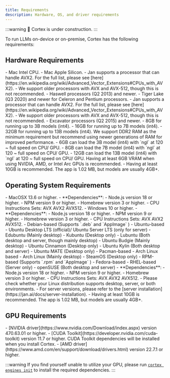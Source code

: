```yaml
---
title: Requirements
description: Hardware, OS, and driver requirements
---
```



:::warning
🚧 Cortex is under construction.
:::

To run LLMs on-device or on-premise, Cortex has the following requirements:

## Hardware Requirements
<Tabs>
  <TabItem value="CPU" label="CPU">
    <Tabs>
      <TabItem value="macOs" label="macOs">
        - Mac Intel CPU.
        - Mac Apple Silicon.
      </TabItem>
      <TabItem value="Intel" label="Intel" default>
        <Admonition type="info">
          - Jan supports a processor that can handle AVX2. For the full list, please see [here](https://en.wikipedia.org/wiki/Advanced_Vector_Extensions#CPUs_with_AVX2).
          - We support older processors with AVX and AVX-512, though this is not recommended.
        </Admonition>
        - Haswell processors (Q2 2013) and newer.
        - Tiger Lake (Q3 2020) and newer for Celeron and Pentium processors.
      </TabItem>
      <TabItem value="AMD" label="AMD">
        <Admonition type="info">
          - Jan supports a processor that can handle AVX2. For the full list, please see [here](https://en.wikipedia.org/wiki/Advanced_Vector_Extensions#CPUs_with_AVX2).
          - We support older processors with AVX and AVX-512, though this is not recommended.
        </Admonition>
        - Excavator processors (Q2 2015) and newer.
      </TabItem>
    </Tabs>
  </TabItem>
  <TabItem value="RAM" label="RAM">
    - 8GB for running up to 3B models (int4).
    - 16GB for running up to 7B models (int4).
    - 32GB for running up to 13B models (int4).
    <Admonition type="info">  
    We support DDR2 RAM as the minimum requirement but recommend using newer generations of RAM for improved performance.
    </Admonition>
  </TabItem>
  <TabItem value="GPU" label="GPU">
    - 6GB can load the 3B model (int4) with `ngl` at 120 ~ full speed on CPU/ GPU.
    - 8GB can load the 7B model (int4) with `ngl` at 120 ~ full speed on CPU/ GPU.
    - 12GB can load the 13B model (int4) with `ngl` at 120 ~ full speed on CPU/ GPU.
    <Admonition type="info">  
      Having at least 6GB VRAM when using NVIDIA, AMD, or Intel Arc GPUs is recommended.
    </Admonition>
  </TabItem>
  <TabItem value="Disk" label="Disk">
    - Having at least 10GB is recommended.
    <Admonition type="info">  
      The app is 1.02 MB, but models are usually 4GB+.
    </Admonition>
  </TabItem>
</Tabs>

## Operating System Requirements
<Tabs>
  <TabItem value="Mac" label="Mac">
    - MacOSX 13.6 or higher.
    - **Dependencies**:
        - Node.js version 18 or higher.
        - NPM version 9 or higher.
        - Homebrew version 3 or higher.
        - CPU Instructions Sets: AVX AVX2 AVX512.
  </TabItem>
  <TabItem value="Windows" label="Windows">
    - Windows 10 or higher.
    - **Dependencies**:
        - Node.js version 18 or higher.
        - NPM version 9 or higher.
        - Homebrew version 3 or higher.
        - CPU Instructions Sets: AVX AVX2 AVX512.
  </TabItem>
  <TabItem value="Linux" label="Linux">
    - Debian-based (Supports `.deb` and `AppImage` )
    - Ubuntu-based
        - Ubuntu Desktop LTS (official)/ Ubuntu Server LTS (only for server)
        - Edubuntu (Mainly desktop)
        - Kubuntu (Desktop only)
        - Lubuntu (Both desktop and server, though mainly desktop)
        - Ubuntu Budgie (Mainly desktop)
        - Ubuntu Cinnamon (Desktop only)
        - Ubuntu Kylin (Both desktop and server)
        - Ubuntu MATE (Desktop only)
    - Pacman-based
        - Arch Linux based
            - Arch Linux (Mainly desktop)
            - SteamOS (Desktop only)
    - RPM-based (Supports `.rpm` and `AppImage` )
    - Fedora-based
        - RHEL-based (Server only)
    - openSUSE (Both desktop and server)
    - **Dependencies**:
        - Node.js version 18 or higher.
        - NPM version 9 or higher.
        - Homebrew version 3 or higher.
        - CPU Instructions Sets: AVX AVX2 AVX512.
    <Admonition type="info">
      - Please check whether your Linux distribution supports desktop, server, or both environments.
      - For server versions, please refer to the [server installation](https://jan.ai/docs/server-installation).
    </Admonition>
  </TabItem>
  <TabItem value="Disk" label="Disk">
    - Having at least 10GB is recommended.
    <Admonition type="info">  
      The app is 1.02 MB, but models are usually 4GB+.
    </Admonition>
  </TabItem>
</Tabs>

## GPU Requirements
<Tabs>
  <TabItem value="nvidia" label="NVIDIA">
    - [NVIDIA driver](https://www.nvidia.com/Download/index.aspx) version 470.63.01 or higher.
    - [CUDA Toolkit](https://developer.nvidia.com/cuda-toolkit) version 11.7 or higher.
    <Admonition type="info">  
      CUDA Toolkit dependencies will be installed when you install Cortex.
    </Admonition>
  </TabItem>
  <TabItem value="amd" label="AMD">
    - [AMD driver](https://www.amd.com/en/support/download/drivers.html) version 22.7.1 or higher.
  </TabItem>
</Tabs>

:::warning
If you find yourself unable to utilize your GPU, please run [`cortex engines init`](/docs/cli/engines/init) to install the required dependencies.
:::